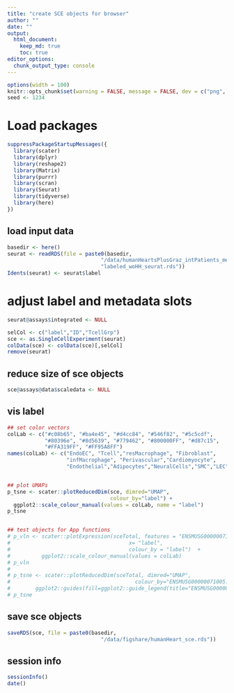 ```yaml
---
title: "create SCE objects for browser"
author: ""
date: ""
output: 
  html_document:
    keep_md: true
    toc: true
editor_options: 
  chunk_output_type: console
---
```


```r
options(width = 100)
knitr::opts_chunk$set(warning = FALSE, message = FALSE, dev = c("png", "pdf"))
seed <- 1234
```

# Load packages

```r
suppressPackageStartupMessages({
  library(scater)
  library(dplyr)
  library(reshape2)
  library(Matrix)
  library(purrr)
  library(scran)
  library(Seurat)
  library(tidyverse)
  library(here)
})
```


## load input data
```r
basedir <- here()
seurat <- readRDS(file = paste0(basedir, 
                              "/data/humanHeartsPlusGraz_intPatients_merged", 
                              "labeled_woHH_seurat.rds"))
Idents(seurat) <- seurat$label


```


# adjust label and metadata slots
```r

seurat@assays$integrated <- NULL

selCol <- c("label","ID","TcellGrp")
sce <- as.SingleCellExperiment(seurat)
colData(sce) <- colData(sce)[,selCol]
remove(seurat)

```


## reduce size of sce objects
```r
sce@assays@data$scaledata <- NULL

```


## vis label
```r

## set color vectors
colLab <- c("#c08b65", "#ba4e45", "#d4cc84", "#546f82", "#5c5cdf",
            "#80396e", "#8d5639", "#779462", "#800000FF", "#d87c15",
            "#FFA319FF", "#FF95A8FF") 
names(colLab) <- c("EndoEC", "Tcell","resMacrophage", "Fibroblast",
                   "infMacrophage", "Perivascular","Cardiomyocyte",
                   "Endothelial","Adipocytes","NeuralCells","SMC","LEC")


## plot UMAPs
p_tsne <- scater::plotReducedDim(sce, dimred="UMAP",
                                 colour_by="label") +
  ggplot2::scale_colour_manual(values = colLab, name = "label") 
p_tsne 


## test objects for App functions
# p_vln <- scater::plotExpression(sceTotal, features = "ENSMUSG00000071005.Ccl19",
#                                      x= "label",
#                                      colour_by = "label")  +
#          ggplot2::scale_colour_manual(values = colLab)
# p_vln
#  
# p_tsne <- scater::plotReducedDim(sceTotal, dimred="UMAP",
#                                        colour_by="ENSMUSG00000071005.Ccl19") +
#        ggplot2::guides(fill=ggplot2::guide_legend(title="ENSMUSG00000071005.Ccl19"))
# p_tsne

```


## save sce objects
```r

saveRDS(sce, file = paste0(basedir,
                              "/data/figshare/humanHeart_sce.rds"))

```


## session info
```r
sessionInfo()
date()
```


